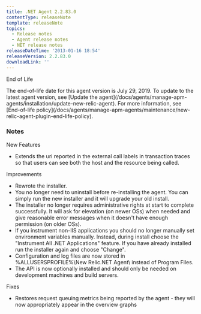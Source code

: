 ```yaml
---
title: .NET Agent 2.2.83.0
contentType: releaseNote
template: releaseNote
topics:
  - Release notes
  - Agent release notes
  - NET release notes
releaseDateTime: '2013-01-16 18:54'
releaseVersion: 2.2.83.0
downloadLink: ''
---
```


End of Life

<Callout variant="important">
  The end-of-life date for this agent version is July 29, 2019. To update to the latest agent version, see [Update the agent](/docs/agents/manage-apm-agents/installation/update-new-relic-agent). For more information, see [End-of-life policy](/docs/agents/manage-apm-agents/maintenance/new-relic-agent-plugin-end-life-policy).
</Callout>

### Notes

New Features

* Extends the uri reported in the external call labels in transaction traces so that users can see both the host and the resource being called.

Improvements

* Rewrote the installer.
* You no longer need to uninstall before re-installing the agent. You can simply run the new installer and it will upgrade your old install.
* The installer no longer requires administrative rights at start to complete successfully. It will ask for elevation (on newer OSs) when needed and give reasonable error messages when it doesn't have enough permission (on older OSs).
* If you instrument non-IIS applications you should no longer manually set environment variables manually. Instead, during install choose the "Instrument All .NET Applications" feature. If you have already installed run the installer again and choose "Change".
* Configuration and log files are now stored in %ALLUSERSPROFILE%\\New Relic.NET Agent\\ instead of Program Files.
* The API is now optionally installed and should only be needed on development machines and build servers.

Fixes

* Restores request queuing metrics being reported by the agent - they will now appropriately appear in the overview graphs
